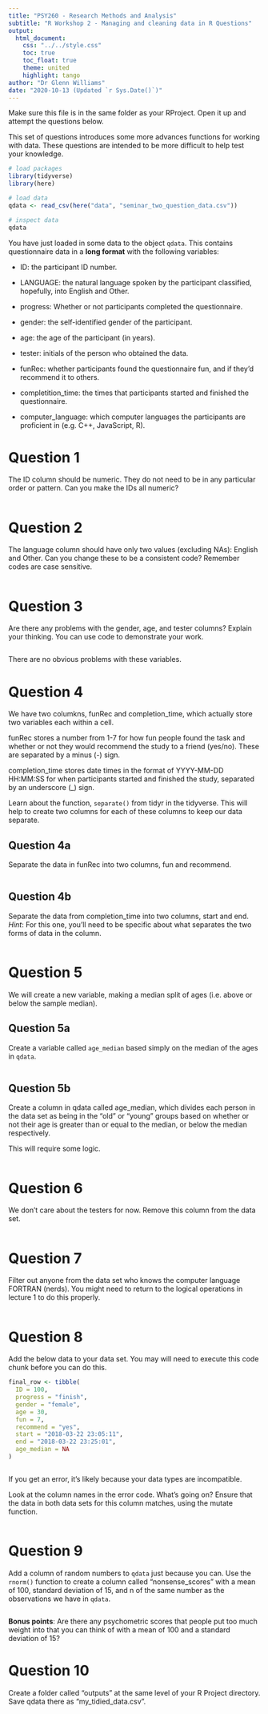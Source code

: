 ```yaml
---
title: "PSY260 - Research Methods and Analysis"
subtitle: "R Workshop 2 - Managing and cleaning data in R Questions"
output: 
  html_document:
    css: "../../style.css"
    toc: true
    toc_float: true
    theme: united
    highlight: tango
author: "Dr Glenn Williams"
date: "2020-10-13 (Updated `r Sys.Date()`)"
---
```


Make sure this file is in the same folder as your RProject. Open it up and attempt the questions below.

This set of questions introduces some more advances functions for working with data. These questions are intended to be more difficult to help test your knowledge.

```r
# load packages
library(tidyverse)
library(here)

# load data
qdata <- read_csv(here("data", "seminar_two_question_data.csv"))

# inspect data
qdata
```

You have just loaded in some data to the object `qdata`. This contains questionnaire data in a **long format** with the following variables:

- ID: the participant ID number.

- LANGUAGE: the natural language spoken by the participant classified, hopefully, into English and Other.

- progress: Whether or not participants completed the questionnaire.

- gender: the self-identified gender of the participant.

- age: the age of the participant (in years).

- tester: initials of the person who obtained the data.

- funRec: whether participants found the questionnaire fun, and if they'd recommend it to others.

- completition_time: the times that participants started and finished the questionnaire.

- computer_language: which computer languages the participants are proficient in (e.g. C++, JavaScript, R).

# Question 1

The ID column should be numeric. They do not need to be in any particular order or pattern. Can you make the IDs all numeric?

```r

```

# Question 2

The language column should have only two values (excluding NAs): English and Other. Can you change these to be a consistent code? Remember codes are case sensitive.

```r

```

# Question 3

Are there any problems with the gender, age, and tester columns? Explain your thinking. You can use code to demonstrate your work.

```r

```

There are no obvious problems with these variables.

# Question 4

We have two columkns, funRec and completion_time, which actually store two variables each within a cell. 

funRec stores a number from 1-7 for how fun people found the task and whether or not they would recommend the study to a friend (yes/no). These are separated by a minus (-) sign.

completion_time stores date times in the format of YYYY-MM-DD HH:MM:SS for when participants started and finished the study, separated by an underscore (_) sign.

Learn about the function, `separate()` from tidyr in the tidyverse. This will help to create two columns for each of these columns to keep our data separate.

## Question 4a

Separate the data in funRec into two columns, fun and recommend.

```r

```

## Question 4b

Separate the data from completion_time into two columns, start and end. *Hint*: For this one, you'll need to be specific about what separates the two forms of data in the column.

```r

```

# Question 5

We will create a new variable, making a median split of ages (i.e. above or below the sample median).

## Question 5a

Create a variable called `age_median` based simply on the median of the ages in `qdata`.

```r

```

## Question 5b

Create a column in qdata called age_median, which divides each person in the data set as being in the "old" or "young" groups based on whether or not their age is greater than or equal to the median, or below the median respectively.

This will require some logic.

```r

```

# Question 6

We don't care about the testers for now. Remove this column from the data set.

```r

```

# Question 7

Filter out anyone from the data set who knows the computer language FORTRAN (nerds). You might need to return to the logical operations in lecture 1 to do this properly.

```r

```

# Question 8

Add the below data to your data set. You may will need to execute this code chunk before you can do this.

```r
final_row <- tibble(
  ID = 100,
  progress = "finish",
  gender = "female",
  age = 30,
  fun = 7,
  recommend = "yes",
  start = "2018-03-22 23:05:11",
  end = "2018-03-22 23:25:01",
  age_median = NA
)
```

```r

```

If you get an error, it's likely because your data types are incompatible. 

Look at the column names in the error code. What's going on? Ensure that the data in both data sets for this column matches, using the mutate function.

```r

```

# Question 9

Add a column of random numbers to `qdata` just because you can. Use the `rnorm()` function to create a column called "nonsense_scores" with a mean of 100, standard deviation of 15, and n of the same number as the observations we have in `qdata`.

```r

```

**Bonus points**: Are there any psychometric scores that people put too much weight into that you can think of with a mean of 100 and a standard deviation of 15? 

# Question 10

Create a folder called "outputs" at the same level of your R Project directory. Save qdata there as "my_tidied_data.csv".

```r

```
